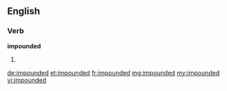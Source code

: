 ==English==

===Verb===
'''impounded'''

# {{past of|[[impound]]}}

[[de:impounded]]
[[et:impounded]]
[[fr:impounded]]
[[mg:impounded]]
[[my:impounded]]
[[vi:impounded]]